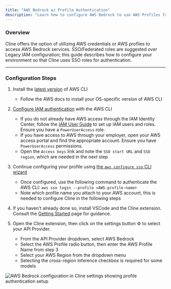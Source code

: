 ```yaml
---
title: "AWS Bedrock w/ Profile Authentication"
description: "Learn how to configure AWS Bedrock to use AWS Profiles for authentication with Cline, focusing on SSO/Federated roles for secure access."
---
```


### Overview

Cline offers the option of utilizing AWS credentials or AWS profiles to access AWS Bedrock services. SSO/Federated roles are suggested over Legacy IAM configuration; this guide describes how to configure your environment so that Cline uses SSO roles for authentication.

---

### Configuration Steps

1. Install the [latest version](https://docs.aws.amazon.com/cli/latest/userguide/getting-started-install.html) of AWS CLI

    - Follow the AWS docs to install your OS-specific version of AWS CLI

2. [Configure IAM authentication](https://docs.aws.amazon.com/cli/latest/userguide/cli-configure-sso.html) with the AWS CLI

    - If you do not already have AWS access through the IAM Identity Center, follow the [IAM User Guide](https://docs.aws.amazon.com/singlesignon/latest/userguide/getting-started.html) to set up IAM users and roles. Ensure you have a `PowerUserAccess` role.
    - If you have access to AWS through your employer, open your AWS access portal and find the appropriate account. Ensure you have `PowerUserAccess` permissions.
    - Open the `Access keys` link and note the `SSO start URL` and `SSO region`, which are needed in the next step

3. Continue configuring your profile using [the `aws configure sso` CLI wizard](https://docs.aws.amazon.com/cli/latest/userguide/cli-configure-sso.html#cli-configure-sso-configure)

    - Once configured, use the following command to authenticate the AWS CLI: `aws sso login --profile <AWS-profile-name>`
    - Note which profile name you attach to your AWS account, this is needed to configure Cline in the following steps

4. If you haven't already done so, install VSCode and the Cline extension. Consult the [Getting Started](/getting-started) page for guidance.

5. Open the Cline extension, then click on the settings button ⚙️ to select your API Provider.
    - From the API Provider dropdown, select AWS Bedrock
    - Select the AWS Profile radio button, then enter the AWS Profile Name from step 3
    - Select your AWS Region from the dropdown menu
    - Selecting the cross-region inference checkbox is required for some models

<Frame>
	<img
		src="/assets/robot_panel_dark.png"
		alt="AWS Bedrock configuration in Cline settings showing profile authentication setup"
	/>
</Frame>
